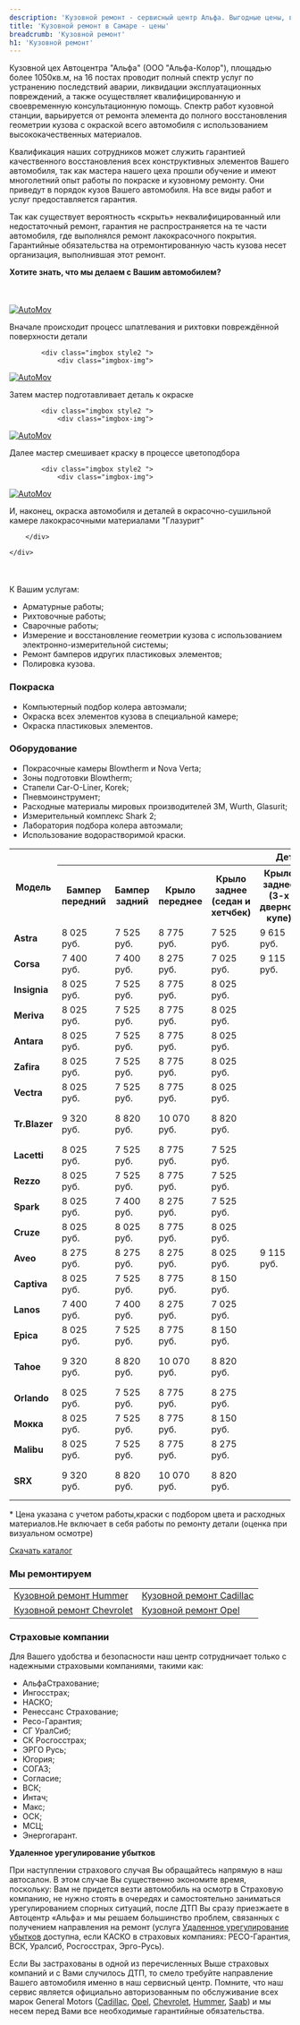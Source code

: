 ```yaml
---
description: 'Кузовной ремонт - сервисный центр Альфа. Выгодные цены, высокое качество работы, официальный автосервис General Motors в Самаре.'
title: 'Кузовной ремонт в Самаре - цены'
breadcrumb: 'Кузовной ремонт'
h1: 'Кузовной ремонт'
---
```

<p>
	 Кузовной цех Автоцентра "Альфа" (ООО "Альфа-Колор"), площадью более 1050кв.м, на 16 постах проводит полный спектр услуг по устранению последствий аварии, ликвидации эксплуатационных повреждений, а также осуществляет квалифицированную и своевременную консультационную помощь. Спектр работ кузовной станции, варьируется от ремонта элемента до полного восстановления геометрии кузова с окраской всего автомобиля c использованием высококачественных материалов.
</p>
<p>
	 Квалификация наших сотрудников может служить гарантией качественного восстановления всех конструктивных элементов Вашего автомобиля, так как мастера нашего цеха прошли обучение и имеют многолетний опыт работы по покраске и кузовному ремонту. Они приведут в порядок кузов Вашего автомобиля. На все виды работ и услуг предоставляется гарантия.
</p>
<p>
	 Так как существует вероятность «скрыть» неквалифицированный или недостаточный ремонт, гарантия не&nbsp;распространяется на&nbsp;те&nbsp;части автомобиля, где выполнялся ремонт лакокрасочного покрытия. Гарантийные обязательства на&nbsp;отремонтированную часть кузова несет организация, выполнившая этот ремонт.
</p>
<p>
 <b>Хотите знать, что мы делаем с Вашим автомобилем?</b>
</p>
<section class="flat-vehicle-services" style="margin: 50px 0;">
<div class="container">
	<div class="flat-carousel-not-numb" data-auto="true" data-column="1" data-column2="1" data-column3="1" data-gap="0" data-dots="true" data-nav="false" data-loop="true">
		<div class="flat-imgbox style2 clearfix carousel-service owl-carousel owl-theme owl-loaded">
			<div class="imgbox style2 ">
				<div class="imgbox-img">
 <a href="#"><img alt="AutoMov" src="/local/templates/alpha/images/paints/01.jpg" /></a>
					<div class="overlay">
					</div>
					<div class="imgbox-content text-center ">
						<p>
							 Вначале происходит процесс шпатлевания и рихтовки повреждённой поверхности детали
						</p>
					</div>
				</div>
			</div>
			 
			<div class="imgbox style2 ">
				<div class="imgbox-img">
 <a href="#"><img alt="AutoMov" src="/local/templates/alpha/images/paints/02.jpg" /></a>
					<div class="overlay">
					</div>
					<div class="imgbox-content text-center">
						<p>
							 Затем мастер подготавливает деталь к окраске
						</p>
					</div>
				</div>
			</div>
			 
			<div class="imgbox style2 ">
				<div class="imgbox-img">
 <a href="#"><img alt="AutoMov" src="/local/templates/alpha/images/paints/03.jpg" /></a>
					<div class="overlay">
					</div>
					<div class="imgbox-content text-center">
						<p>
							 Далее мастер смешивает краску в процессе цветоподбора
						</p>
					</div>
				</div>
			</div>
			 
			<div class="imgbox style2 ">
				<div class="imgbox-img">
 <a href="#"><img alt="AutoMov" src="/local/templates/alpha/images/paints/04.jpg" /></a>
					<div class="overlay">
					</div>
					<div class="imgbox-content text-center">
						<p>
							 И, наконец, окраска автомобиля и деталей в окрасочно-сушильной камере лакокрасочными материалами "Глазурит"
						</p>
					</div>
				</div>
			</div>
			 
		</div>
		 
	</div>
</div>
 </section>
<p>
	 К Вашим услугам:
</p>
<div>
	<ul>
		<li>Арматурные работы;</li>
		<li>Рихтовочные работы;</li>
		<li>Сварочные работы;</li>
		<li>Измерение и восстановление геометрии кузова с использованием <nobr>электронно-измерительной</nobr> системы;</li>
		<li>Ремонт бамперов идругих пластиковых элементов;</li>
		<li>Полировка кузова.</li>
	</ul>
</div>
<h3>Покраска</h3>
<div>
	<ul>
		<li>Компьютерный подбор колера автоэмали;</li>
		<li>Окраска всех элементов кузова в специальной камере;</li>
		<li>Окраска пластиковых элементов.</li>
	</ul>
</div>
<h3>Оборудование</h3>
<div>
	<ul>
		<li>Покрасочные камеры Blowtherm и Nova Verta;</li>
		<li>Зоны подготовки Blowtherm;</li>
		<li>Стапели <nobr>Car-O-Liner</nobr>, Korek;</li>
		<li>Пневмоинструмент;</li>
		<li>Расходные материалы мировых производителей 3М, Wurth, Glasurit;</li>
		<li>Измерительный комплекс Shark 2;</li>
		<li>Лаборатория подбора колера автоэмали;</li>
		<li>Использование водорастворимой краски. </li>
	</ul>
</div>
<div class="table-scroll">
	<table class="table">
	<tbody>
	<tr>
		<th rowspan="2">
			 Модель
		</th>
		<th colspan="10">
			 Деталь
		</th>
	</tr>
	<tr>
		<th>
			 Бампер передний
		</th>
		<th>
			 Бампер задний
		</th>
		<th>
			 Крыло переднее
		</th>
		<th>
			 Крыло заднее (седан и хетчбек)
		</th>
		<th>
			 Крыло заднее (3-х дверное купе)
		</th>
		<th>
			 Дверь передняя
		</th>
		<th>
			 Дверь задняя
		</th>
		<th>
			 Капот
		</th>
		<th>
			 Крышка багажника
		</th>
		<th>
			 Дверь задка
		</th>
	</tr>
	<tr>
		<td style="text-align:left; font-weight:bold;">
			 Astra
		</td>
		<td>
			 8 025 <br />
			 руб.
		</td>
		<td>
			 7 525 <br />
			 руб.
		</td>
		<td>
			 8 775 <br />
			 руб.
		</td>
		<td>
			 7 525 <br />
			 руб.
		</td>
		<td>
			 9 615 <br />
			 руб.
		</td>
		<td>
			 9 400 <br />
			 руб.
		</td>
		<td>
			 9 400 <br />
			 руб.
		</td>
		<td>
			 9 520 <br />
			 руб.
		</td>
		<td>
			 8 150 <br />
			 руб.
		</td>
		<td>
			 8 775 <br />
			 руб.
		</td>
	</tr>
	<tr>
		<td style="text-align:left; font-weight:bold;">
			 Corsa
		</td>
		<td>
			 7 400 <br />
			 руб.
		</td>
		<td>
			 7 400 <br />
			 руб.
		</td>
		<td>
			 8 275 <br />
			 руб.
		</td>
		<td>
			 7 025 <br />
			 руб.
		</td>
		<td>
			 9 115 <br />
			 руб.
		</td>
		<td>
			 8 650 <br />
			 руб.
		</td>
		<td>
			 8 650 <br />
			 руб.
		</td>
		<td>
			 9 050 <br />
			 руб.
		</td>
		<td>
		</td>
		<td>
			 8 775 <br />
			 руб.
		</td>
	</tr>
	<tr>
		<td style="text-align:left; font-weight:bold;">
			 Insignia
		</td>
		<td>
			 8 025 <br />
			 руб.
		</td>
		<td>
			 7 525 <br />
			 руб.
		</td>
		<td>
			 8 775 <br />
			 руб.
		</td>
		<td>
			 8 025 <br />
			 руб.
		</td>
		<td>
		</td>
		<td>
			 9 400 <br />
			 руб.
		</td>
		<td>
			 9 400 <br />
			 руб.
		</td>
		<td>
			 9 520 <br />
			 руб.
		</td>
		<td>
			 8 150 <br />
			 руб.
		</td>
		<td>
			 8 775 <br />
			 руб.
		</td>
	</tr>
	<tr>
		<td style="text-align:left; font-weight:bold;">
			 Meriva
		</td>
		<td>
			 8 025 <br />
			 руб.
		</td>
		<td>
			 7 525 <br />
			 руб.
		</td>
		<td>
			 8 775 <br />
			 руб.
		</td>
		<td>
			 8 025 <br />
			 руб.
		</td>
		<td>
		</td>
		<td>
			 9 400 <br />
			 руб.
		</td>
		<td>
			 9 400 <br />
			 руб.
		</td>
		<td>
			 9 520 <br />
			 руб.
		</td>
		<td>
		</td>
		<td>
			 8 775 <br />
			 руб.
		</td>
	</tr>
	<tr>
		<td style="text-align:left; font-weight:bold;">
			 Antara
		</td>
		<td>
			 8 025 <br />
			 руб.
		</td>
		<td>
			 7 525 <br />
			 руб.
		</td>
		<td>
			 8 775 <br />
			 руб.
		</td>
		<td>
			 8 025 <br />
			 руб.
		</td>
		<td>
		</td>
		<td>
			 9 400 <br />
			 руб.
		</td>
		<td>
			 9 400 <br />
			 руб.
		</td>
		<td>
			 9 520 <br />
			 руб.
		</td>
		<td>
		</td>
		<td>
			 8 775 <br />
			 руб.
		</td>
	</tr>
	<tr>
		<td style="text-align:left; font-weight:bold;">
			 Zafira
		</td>
		<td>
			 8 025 <br />
			 руб.
		</td>
		<td>
			 7 525 <br />
			 руб.
		</td>
		<td>
			 8 775 <br />
			 руб.
		</td>
		<td>
			 8 025 <br />
			 руб.
		</td>
		<td>
		</td>
		<td>
			 9 400 <br />
			 руб.
		</td>
		<td>
			 9 400 <br />
			 руб.
		</td>
		<td>
			 9 520 <br />
			 руб.
		</td>
		<td>
		</td>
		<td>
			 8 775 <br />
			 руб.
		</td>
	</tr>
	<tr>
		<td style="text-align:left; font-weight:bold;">
			 Vectra
		</td>
		<td>
			 8 025 <br />
			 руб.
		</td>
		<td>
			 7 525 <br />
			 руб.
		</td>
		<td>
			 8 775 <br />
			 руб.
		</td>
		<td>
			 8 025 <br />
			 руб.
		</td>
		<td>
		</td>
		<td>
			 9 400 <br />
			 руб.
		</td>
		<td>
			 9 400 <br />
			 руб.
		</td>
		<td>
			 9 520 <br />
			 руб.
		</td>
		<td>
			 8 150 <br />
			 руб.
		</td>
		<td>
			 8 775 <br />
			 руб.
		</td>
	</tr>
	<tr>
		<td style="text-align:left; font-weight:bold;">
			 Tr.Blazer
		</td>
		<td>
			 9 320 <br />
			 руб.
		</td>
		<td>
			 8 820 <br />
			 руб.
		</td>
		<td>
			 10 070 <br />
			 руб.
		</td>
		<td>
			 8 820 <br />
			 руб.
		</td>
		<td>
		</td>
		<td>
			 10 695 <br />
			 руб.
		</td>
		<td>
			 10 695 <br />
			 руб.
		</td>
		<td>
			 10 815 <br />
			 руб.
		</td>
		<td>
		</td>
		<td>
			 10 070 <br />
			 руб.
		</td>
	</tr>
	<tr>
		<td style="text-align:left; font-weight:bold;">
			 Lacetti
		</td>
		<td>
			 8 025 <br />
			 руб.
		</td>
		<td>
			 7 525 <br />
			 руб.
		</td>
		<td>
			 8 775 <br />
			 руб.
		</td>
		<td>
			 7 525 <br />
			 руб.
		</td>
		<td>
		</td>
		<td>
			 9 400 <br />
			 руб.
		</td>
		<td>
			 9 400 <br />
			 руб.
		</td>
		<td>
			 9 520 <br />
			 руб.
		</td>
		<td>
			 8 150 <br />
			 руб.
		</td>
		<td>
			 8 775 <br />
			 руб.
		</td>
	</tr>
	<tr>
		<td style="text-align:left; font-weight:bold;">
			 Rezzo
		</td>
		<td>
			 8 025 <br />
			 руб.
		</td>
		<td>
			 7 525 <br />
			 руб.
		</td>
		<td>
			 8 775 <br />
			 руб.
		</td>
		<td>
			 7 525 <br />
			 руб.
		</td>
		<td>
		</td>
		<td>
			 9 400 <br />
			 руб.
		</td>
		<td>
			 9 400 <br />
			 руб.
		</td>
		<td>
			 9 520 <br />
			 руб.
		</td>
		<td>
		</td>
		<td>
			 8 775 <br />
			 руб.
		</td>
	</tr>
	<tr>
		<td style="text-align:left; font-weight:bold;">
			 Spark
		</td>
		<td>
			 8 025 <br />
			 руб.
		</td>
		<td>
			 7 400 <br />
			 руб.
		</td>
		<td>
			 8 275 <br />
			 руб.
		</td>
		<td>
			 7 525 <br />
			 руб.
		</td>
		<td>
		</td>
		<td>
			 8 650 <br />
			 руб.
		</td>
		<td>
			 8 650 <br />
			 руб.
		</td>
		<td>
			 9 050 <br />
			 руб.
		</td>
		<td>
		</td>
		<td>
			 8 775 <br />
			 руб.
		</td>
	</tr>
	<tr>
		<td style="text-align:left; font-weight:bold;">
			 Cruze
		</td>
		<td>
			 8 025 <br />
			 руб.
		</td>
		<td>
			 8 025 <br />
			 руб.
		</td>
		<td>
			 8 775 <br />
			 руб.
		</td>
		<td>
			 8 025 <br />
			 руб.
		</td>
		<td>
		</td>
		<td>
			 9 400 <br />
			 руб.
		</td>
		<td>
			 9 400 <br />
			 руб.
		</td>
		<td>
			 9 520 <br />
			 руб.
		</td>
		<td>
			 8 150 <br />
			 руб.
		</td>
		<td>
			 8 775 <br />
			 руб.
		</td>
	</tr>
	<tr>
		<td style="text-align:left; font-weight:bold;">
			 Aveo
		</td>
		<td>
			 8 275 <br />
			 руб.
		</td>
		<td>
			 8 275 <br />
			 руб.
		</td>
		<td>
			 8 275 <br />
			 руб.
		</td>
		<td>
			 8 025 <br />
			 руб.
		</td>
		<td>
			 9 115 <br />
			 руб.
		</td>
		<td>
			 8 650 <br />
			 руб.
		</td>
		<td>
			 8 650 <br />
			 руб.
		</td>
		<td>
			 9 050 <br />
			 руб.
		</td>
		<td>
			 8 150 <br />
			 руб.
		</td>
		<td>
			 8 775 <br />
			 руб.
		</td>
	</tr>
	<tr>
		<td style="text-align:left; font-weight:bold;">
			 Captiva
		</td>
		<td>
			 8 025 <br />
			 руб.
		</td>
		<td>
			 7 525 <br />
			 руб.
		</td>
		<td>
			 8 775 <br />
			 руб.
		</td>
		<td>
			 8 150 <br />
			 руб.
		</td>
		<td>
		</td>
		<td>
			 9 400 <br />
			 руб.
		</td>
		<td>
			 9 400 <br />
			 руб.
		</td>
		<td>
			 9 520 <br />
			 руб.
		</td>
		<td>
		</td>
		<td>
			 8 775 <br />
			 руб.
		</td>
	</tr>
	<tr>
		<td style="text-align:left; font-weight:bold;">
			 Lanos
		</td>
		<td>
			 7 400 <br />
			 руб.
		</td>
		<td>
			 7 400 <br />
			 руб.
		</td>
		<td>
			 8 275 <br />
			 руб.
		</td>
		<td>
			 7 025 <br />
			 руб.
		</td>
		<td>
		</td>
		<td>
			 8 650 <br />
			 руб.
		</td>
		<td>
			 8 650 <br />
			 руб.
		</td>
		<td>
			 9 050 <br />
			 руб.
		</td>
		<td>
			 8 150 <br />
			 руб.
		</td>
		<td>
			 8 775 <br />
			 руб.
		</td>
	</tr>
	<tr>
		<td style="text-align:left; font-weight:bold;">
			 Epica
		</td>
		<td>
			 8 025 <br />
			 руб.
		</td>
		<td>
			 7 525 <br />
			 руб.
		</td>
		<td>
			 8 775 <br />
			 руб.
		</td>
		<td>
			 8 150 <br />
			 руб.
		</td>
		<td>
		</td>
		<td>
			 9 400 <br />
			 руб.
		</td>
		<td>
			 9 400 <br />
			 руб.
		</td>
		<td>
			 9 520 <br />
			 руб.
		</td>
		<td>
			 8 150 <br />
			 руб.
		</td>
		<td>
		</td>
	</tr>
	<tr>
		<td style="text-align:left; font-weight:bold;">
			 Tahoe
		</td>
		<td>
			 9 320 <br />
			 руб.
		</td>
		<td>
			 8 820 <br />
			 руб.
		</td>
		<td>
			 10 070 <br />
			 руб.
		</td>
		<td>
			 8 820 <br />
			 руб.
		</td>
		<td>
		</td>
		<td>
			 10 695 <br />
			 руб.
		</td>
		<td>
			 10 695 <br />
			 руб.
		</td>
		<td>
			 10 815 <br />
			 руб.
		</td>
		<td>
		</td>
		<td>
			 10 070 <br />
			 руб.
		</td>
	</tr>
	<tr>
		<td style="text-align:left; font-weight:bold;">
			 Orlando
		</td>
		<td>
			 8 025 <br />
			 руб.
		</td>
		<td>
			 7 525 <br />
			 руб.
		</td>
		<td>
			 8 775 <br />
			 руб.
		</td>
		<td>
			 8 275 <br />
			 руб.
		</td>
		<td>
		</td>
		<td>
			 9 400 <br />
			 руб.
		</td>
		<td>
			 9 400 <br />
			 руб.
		</td>
		<td>
			 9 520 <br />
			 руб.
		</td>
		<td>
		</td>
		<td>
			 8 775 <br />
			 руб.
		</td>
	</tr>
	<tr>
		<td style="text-align:left; font-weight:bold;">
			 Moкка
		</td>
		<td>
			 8 025 <br />
			 руб.
		</td>
		<td>
			 7 525 <br />
			 руб.
		</td>
		<td>
			 8 775 <br />
			 руб.
		</td>
		<td>
			 8 150 <br />
			 руб.
		</td>
		<td>
		</td>
		<td>
			 9 400 <br />
			 руб.
		</td>
		<td>
			 9 400 <br />
			 руб.
		</td>
		<td>
			 9 520 <br />
			 руб.
		</td>
		<td>
		</td>
		<td>
			 8 775 <br />
			 руб.
		</td>
	</tr>
	<tr>
		<td style="text-align:left; font-weight:bold;">
			 Malibu
		</td>
		<td>
			 8 025 <br />
			 руб.
		</td>
		<td>
			 7 525 <br />
			 руб.
		</td>
		<td>
			 8 775 <br />
			 руб.
		</td>
		<td>
			 8 275 <br />
			 руб.
		</td>
		<td>
		</td>
		<td>
			 9 400 <br />
			 руб.
		</td>
		<td>
			 9 400 <br />
			 руб.
		</td>
		<td>
			 9 520 <br />
			 руб.
		</td>
		<td>
			 8 150 <br />
			 руб.
		</td>
		<td>
		</td>
	</tr>
	<tr>
		<td style="text-align:left; font-weight:bold;">
			 SRX
		</td>
		<td>
			 9 320 <br />
			 руб.
		</td>
		<td>
			 8 820 <br />
			 руб.
		</td>
		<td>
			 10 070 <br />
			 руб.
		</td>
		<td>
			 8 820 <br />
			 руб.
		</td>
		<td>
		</td>
		<td>
			 10 695 <br />
			 руб.
		</td>
		<td>
			 10 695 <br />
			 руб.
		</td>
		<td>
			 10 815 <br />
			 руб.
		</td>
		<td>
		</td>
		<td>
			 10 070 <br />
			 руб.
		</td>
	</tr>
	</tbody>
	</table>
</div>
<p>
	 * Цена указана с учетом работы,краски с подбором цвета и расходных материалов.Не включает в себя работы по ремонту детали (оценка при визуальном осмотре)
</p>
<p>
 <a href="/upload/medialibrary/spec.xls" class="greenButton">Скачать каталог</a>
</p>
<div class="flat-title v4">
	<h3>Мы ремонтируем&nbsp;</h3>
</div>
<div>
	<table class="simple-table">
	<tbody>
	<tr>
		<td>
 <a href="https://www.alpha-center.ru/remont/hummer/kuzovnoj-remont-i-pokraska-avtomobilya/">Кузовной ремонт Hummer</a><br />
		</td>
		<td>
 <a href="https://www.alpha-center.ru/remont/cadillac/kuzovnoj-remont-i-pokraska-avtomobilya/">Кузовной ремонт Cadillac</a><br />
		</td>
	</tr>
	<tr>
		<td>
 <a href="https://www.alpha-center.ru/remont/chevrolet/kuzovnoj-remont-i-pokraska-avtomobilya/">Кузовной ремонт Chevrolet</a><br />
		</td>
		<td>
 <a href="https://www.alpha-center.ru/remont/opel/kuzovnoj-remont-i-pokraska-avtomobilya/">Кузовной ремонт Opel</a><br />
		</td>
	</tr>
	</tbody>
	</table>
</div>
<h3>Страховые компании</h3>
<p>
	 Для Вашего удобства и безопасности наш центр сотрудничает только с надежными страховыми компаниями, такими как:
</p>
<ul>
	<li>АльфаСтрахование;</li>
	<li>Ингосстрах; </li>
	<li> НАСКО; </li>
	<li> Ренессанс Страхование; </li>
	<li> Ресо-Гарантия; </li>
	<li> СГ УралСиб; </li>
	<li> СК Росгосстрах; </li>
	<li> ЭРГО Русь; </li>
	<li> Югория; </li>
	<li> СОГАЗ; </li>
	<li> Согласие; </li>
	<li>ВСК; </li>
	<li>Интач; </li>
	<li>Макс; </li>
	<li>ОСК;</li>
	<li> МСЦ;</li>
	<li>Энергогарант.</li>
</ul>
<p>
 <strong>Удаленное урегулирование убытков</strong>
</p>
<p>
	 При наступлении страхового случая Вы обращайтесь напрямую в наш автосалон. В этом случае Вы существенно экономите время, поскольку: Вам не придется везти автомобиль на осмотр в Страховую компанию, не нужно стоять в очередях и самостоятельно заниматься урегулированием спорных ситуаций, после ДТП Вы сразу приезжаете в Автоцентр «Альфа» и мы решаем большинство проблем, связанных с получением направления на ремонт (услуга <a href="/services/uuu/">Удаленное урегулирование убытков</a> доступна, если КАСКО в страховых компаниях: РЕСО-Гарантия, ВСК, Уралсиб, Росгосстрах, Эрго-Русь).
</p>
<p>
	 Если Вы застрахованы в одной из перечисленных Выше страховых компаний и с Вами случилось ДТП, то смело требуйте направление Вашего автомобиля именно в наш сервисный центр. Помните, что наш сервис является официально авторизованным по обслуживание всех марок General Motors (<a href="/remont/cadillac/">Cadillac</a>, <a href="/remont/opel/">Opel</a>, <a href="/remont/chevrolet/">Chevrolet</a>, <a href="/remont/hummer/">Hummer</a>, <a href="/remont/saab/">Saab</a>) и мы несем перед Вами все необходимые гарантийные обязательства.
</p>
 